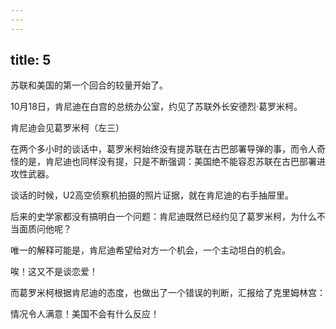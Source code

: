 ```yaml
---
---
---
```

title: 5
---



苏联和美国的第一个回合的较量开始了。

10月18日，肯尼迪在白宫的总统办公室，约见了苏联外长安德烈·葛罗米柯。

肯尼迪会见葛罗米柯（左三）



在两个多小时的谈话中，葛罗米柯始终没有提苏联在古巴部署导弹的事，而令人奇怪的是，肯尼迪也同样没有提，只是不断强调：美国绝不能容忍苏联在古巴部署进攻性武器。

谈话的时候，U2高空侦察机拍摄的照片证据，就在肯尼迪的右手抽屉里。

后来的史学家都没有搞明白一个问题：肯尼迪既然已经约见了葛罗米柯，为什么不当面质问他呢？

唯一的解释可能是，肯尼迪希望给对方一个机会，一个主动坦白的机会。

唉！这又不是谈恋爱！

而葛罗米柯根据肯尼迪的态度，也做出了一个错误的判断，汇报给了克里姆林宫：

情况令人满意！美国不会有什么反应！